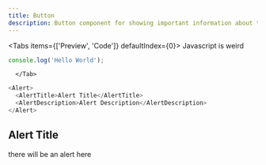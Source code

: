 ```yaml
---
title: Button
description: Button component for showing important information about the current state.
---
```




<Tabs items={['Preview', 'Code']} defaultIndex={0}>
  <Tab value="Preview">Javascript is weird</Tab>
  <Tab value="Code">
```js
console.log('Hello World');
```


      </Tab>
</Tabs>

```js
<Alert>
  <AlertTitle>Alert Title</AlertTitle>
  <AlertDescription>Alert Description</AlertDescription>
</Alert>
```

## Alert Title

there will be an alert here
